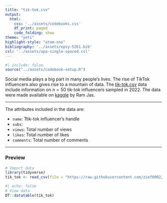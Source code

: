 ```yaml
---
title: "tik-tok.csv"
output: 
  html:
    css: '../assets/codebooks.css'
    df_print: paged
    code_folding: show
theme: "yeti"
highlight-style: "atom-one"
bibliography: '../assets/epsy-5261.bib'
csl: '../assets/apa-single-spaced.csl'
---
```



```r
#| include: false
source("../assets/codebook-setup.R")
```


Social media plays a big part in many people's lives. The rise of TikTok influencers also gives rise to a mountain of data. The [tik-tok.csv](https://raw.githubusercontent.com/zief0002/epsy-5261/main/data/tik-tok.csv) data include information on $n=50$ tik-tok influencers sampled in 2022. The data were made available on [kaggle](https://www.kaggle.com/datasets/ramjasmaurya/top-1000-social-media-channels/data) by Ram Jas. 

---

The attributes included in the data are:

- `name`: Ttik-tok influencer's handle
- `subs`: 
- `views`: Total number of views
- `likes`: Total number of likes
- `comments`: Total number of comments


---


### Preview

```r
# Import data
library(tidyverse)
tik_tok <- read_csv(file = "https://raw.githubusercontent.com/zief0002/epsy-5261/main/data/tik-tok.csv")
```

```r
#| echo: false
# View data
DT::datatable(tik_tok)
```


<!-- ### References -->



